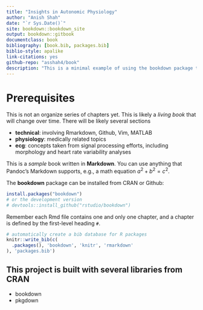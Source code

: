 ```yaml
--- 
title: "Insights in Autonomic Physiology"
author: "Anish Shah"
date: "`r Sys.Date()`"
site: bookdown::bookdown_site
output: bookdown::gitbook
documentclass: book
bibliography: [book.bib, packages.bib]
biblio-style: apalike
link-citations: yes
github-repo: "asshah4/book"
description: "This is a minimal example of using the bookdown package to write a book. The output format for this example is bookdown::gitbook."
---
```


# Prerequisites

This is not an organize series of chapters yet. This is likely a _living book_ that will change over time. There will be likely several sections

- __technical__: involving Rmarkdown, Github, Vim, MATLAB
- __physiology__: medically related topics
- __ecg__: concepts taken from signal processing efforts, including morphology and heart rate variability analyses

This is a _sample_ book written in **Markdown**. You can use anything that Pandoc's Markdown supports, e.g., a math equation $a^2 + b^2 = c^2$.

The **bookdown** package can be installed from CRAN or Github:

```r
install.packages("bookdown")
# or the development version
# devtools::install_github("rstudio/bookdown")
```

Remember each Rmd file contains one and only one chapter, and a chapter is defined by the first-level heading `#`.

```r
# automatically create a bib database for R packages
knitr::write_bib(c(
  .packages(), 'bookdown', 'knitr', 'rmarkdown'
), 'packages.bib')
```

## This project is built with several libraries from CRAN

- bookdown
- pkgdown
